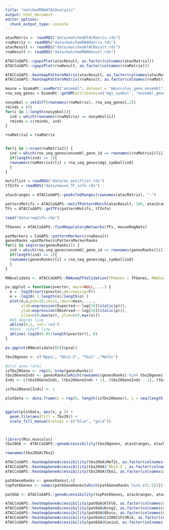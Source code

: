 ```yaml
---
title: "matchedRNAATACAnalysis"
output: html_document
editor_options: 
  chunk_output_type: console
---
```


```r
atacMatrix <- readRDS("data/matchedATACMatrix.rds")
rnaMatrix <- readRDS("data/matchedRNAMatrix.rds")
atacResult <- readRDS("data/matchedATACResult.rds")
rnaResult <- readRDS("data/matchedRNAResult.rds")

ATACCoGAPS::cgapsPlot(atacResult, as.factor(colnames(atacMatrix)))
ATACCoGAPS::cgapsPlot(rnaResult, as.factor(colnames(rnaMatrix)))

ATACCoGAPS::heatmapPatternMatrix(atacResult, as.factor(colnames(atacMatrix)), col = viridis::magma(n = 9))
ATACCoGAPS::heatmapPatternMatrix(rnaResult, as.factor(colnames(rnaMatrix)), col = viridis::magma(n = 9))

```

```r
mouse = biomaRt::useMart("ensembl", dataset = "mmusculus_gene_ensembl")
rna_seq_genes = biomaRt::getBM(attributes=c("mgi_symbol", "ensembl_gene_id") , filters="ensembl_gene_id", values =rownames(rnaMatrix),mart=mouse)

nosymbol = setdiff(rownames(rnaMatrix), rna_seq_genes[,2])
rminds = c()
for(i in 1:length(nosymbol)){
  ind = which(rownames(rnaMatrix) == nosymbol[i])
  rminds = c(rminds, ind)
}

rnaMatrix2 = rnaMatrix


for(i in 1:nrow(rnaMatrix2)) {
  ind = which(rna_seq_genes$ensembl_gene_id == rownames(rnaMatrix2)[i])
  if(length(ind) == 1){
  rownames(rnaMatrix2)[i] = rna_seq_genes$mgi_symbol[ind]
  }
}

motiflist = readRDS("data/ms_motiflist.rds")
tfInfo = readRDS("data/mouse_TF_info.rds")

atacGranges = ATACCoGAPS::peaksToGRanges(rownames(atacMatrix), "-")

patternMotifs = ATACCoGAPS::motifPatternMatch(atacResult, 100, atacGranges, motiflist, "mm10")
TFs = ATACCoGAPS::getTFs(patternMotifs, tfInfo)

load("data/regInfo.rda")

TFGenes = ATACCoGAPS::findRegulatoryNetworks(TFs, mouseRegNets)

patMarkers = CoGAPS::patternMarkers(rnaResult)
genesRanks =patMarkers$PatternMarkerRanks
for(i in seq(nrow(genesRanks))) {
  ind = which(rna_seq_genes$ensembl_gene_id == rownames(genesRanks)[i])
  if(length(ind) == 1){
  rownames(genesRanks)[i] = rna_seq_genes$mgi_symbol[ind]
  }
}  

RNAvalidate <- ATACCoGAPS::RNAseqTFValidation(TFGenes = TFGenes, RNACoGAPSResult = genesRanks, RNAPatternSet = c(3,6), ATACPatternSet = c(1,4,6), matrix = TRUE)

pv.qqplot = function(pvector, main=NULL, ...) {
  o = -log10(sort(pvector,decreasing=F))
  e = -log10( 1:length(o)/length(o) )
  plot(e,o,pch=19,cex=1, main=main, ...,
       xlab=expression(Expected~~-log[10](italic(p))),
       ylab=expression(Observed~~-log[10](italic(p))),
       xlim=c(0,max(e)), ylim=c(0,max(o)))
  #45 degree line
  abline(0,1, col='red')
  #bonf. cutoff line
  abline(-log10(0.05/length(pvector)), 0)
}

pv.qqplot(RNAvalidate[[6]]$pval)

tbx20genes <- c("Nppa", "Nkx2-5", "Tbx2" ,"Mef2c")

#plot gene ranks
isTbx20Gene <- rep(0, nrow(genesRanks))
tbx20GeneInds <- genesRanks[which(rownames(genesRanks) %in% tbx20genes), 6]
Inds <- c(tbx20GeneInds, (tbx20GeneInds + 1), (tbx20GeneInds - 1), (tbx20GeneInds + 2), (tbx20GeneInds - 2), (tbx20GeneInds + 3), (tbx20GeneInds - 3), (tbx20GeneInds + 4), (tbx20GeneInds - 4), (tbx20GeneInds + 5), (tbx20GeneInds - 5))

isTbx20Gene[Inds] <- 1

plotData <- data.frame(x = rep(0, length(isTbx20Gene)), y = seq(length(isTbx20Gene)), Tbx20 = as.factor(isTbx20Gene))


ggplot(plotData, aes(x, y )) +
  geom_tile(aes(fill = Tbx20)) +
  scale_fill_manual(values = c("blue", "gold"))



library(Mus.musculus)
tbx20GA <- ATACCoGAPS::geneAccessibility(tbx20genes, atacGranges, atacMatrix, Mus.musculus)

rownames(tbx20GA$Tbx2)

ATACCoGAPS::heatmapGeneAccessibility(tbx20GA$Mef2c, as.factor(colnames(atacMatrix)), colColors = c("darkorchid1", "blue"), col = c("white", "darkgreen"))
ATACCoGAPS::heatmapGeneAccessibility(tbx20GA$`Nkx2-5`, as.factor(colnames(atacMatrix)), colColors = c("darkorchid1", "blue"), col = c("white", "darkgreen"))
ATACCoGAPS::heatmapGeneAccessibility(tbx20GA$Tbx2, as.factor(colnames(atacMatrix)), colColors = c("darkorchid1", "blue"), col = c("white", "darkgreen"))

```


```r
pat6GeneRanks <- genesRanks[,6]
topPat6Genes <- names(pat6GeneRanks[which(pat6GeneRanks %in% c(1:5))])

pat6GA <- ATACCoGAPS::geneAccessibility(topPat6Genes, atacGranges, atacMatrix, Mus.musculus)

ATACCoGAPS::heatmapGeneAccessibility(pat6GA$Klhl6, as.factor(colnames(atacMatrix)), colColors = c("darkorchid1", "blue"), col = c("white", "darkgreen"))
ATACCoGAPS::heatmapGeneAccessibility(pat6GA$Kcng2, as.factor(colnames(atacMatrix)), colColors = c("darkorchid1", "blue"), col = c("white", "darkgreen"))
ATACCoGAPS::heatmapGeneAccessibility(pat6GA$Obscn, as.factor(colnames(atacMatrix)))
ATACCoGAPS::heatmapGeneAccessibility(pat6GA$C330021F23Rik, as.factor(colnames(atacMatrix)))
ATACCoGAPS::heatmapGeneAccessibility(pat6GA$Cavin3, as.factor(colnames(atacMatrix)))
```


